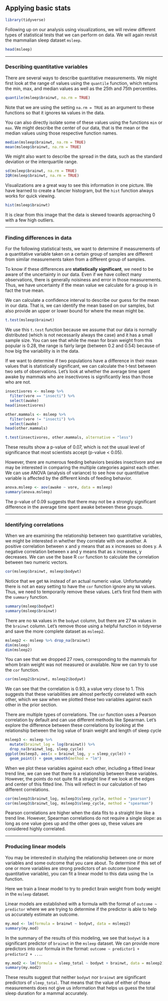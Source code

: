 ## Applying basic stats

```r
library(tidyverse)
```

Following up on our analysis using visualizations, we will review different types of statistical tests that we can perform on data. We will again revisit the mammalian sleep dataset `msleep`.

```r
head(msleep)
```

------

### Describing quantitative variables

There are several ways to describe quantitative measurements. We might first look at the range of values using the `quantile` function, which returns the min, max, and median values as well as the 25th and 75th percentiles.  

```r
quantile(msleep$brainwt, na.rm = TRUE)
```

Note that we are using the setting `na.rm = TRUE` as an argument to these functions so that it ignores `NA` values in the data.

You can also directly isolate some of these values using the functions `min` or `max`. We might describe the center of our data, that is the mean or the median values using those respective function names. 

```r
median(msleep$brainwt, na.rm = TRUE)
mean(msleep$brainwt, na.rm = TRUE)
```

We might also want to describe the spread in the data, such as the standard deviation or the interquartile range. 

```r
sd(msleep$brainwt, na.rm = TRUE)
IQR(msleep$brainwt, na.rm = TRUE)
```

Visualizations are a great way to see this information in one picture. We have learned to create a fancier histogram, but the `hist` function always works for quick viewing.

```r
hist(msleep$brainwt)
```

It is clear from this image that the data is skewed towards approaching 0 with a few high outliers. 

------

### Finding differences in data

For the following statistical tests, we want to determine if measurements of a quantitative variable taken on a certain group of samples are different from similar measurements taken from a different group of samples.

To know if these differences are **statistically significant**, we need to be aware of the uncertainty in our data. Even if we have collect many observations, there is generally noisiness and error in those measurements. Thus, we have uncertainty if the mean value we calculate for a group is in fact the true mean.

We can calculate a confidence interval to describe our guess for the mean in our data. That is, we can identify the mean based on our samples, but also provide an upper or lower bound for where the mean might be.

```r
t.test(msleep$brainwt)
```

We use this `t.test` function because we assume that our data is normally distributed (which is not necessarily always the case) and it has a small sample size. You can see that while the mean for brain weight from this popular is 0.28, the range is fairly large (between 0.2 and 0.54) because of how big the variability is in the data.

If we want to determine if two populations have a difference in their mean values that is statistically significant, we can calculate the t-test between two sets of observations. Let's look at whether the average time spent awake by mammals who are insectivores is significantly less than those who are not.

```r
insectivores <- msleep %>% 
  filter(vore == "insecti") %>%
  select(awake)
head(insectivores)

other.mammals <- msleep %>% 
  filter(vore != "insecti") %>%
  select(awake)
head(other.mammals)

t.test(insectivores, other.mammals, alternative = "less")
```

These results show a p-value of 0.07, which is not the usual level of significance that most scientists accept (p-value < 0.05).

However, there are numerous feeding behaviors besides insectivore and we may be interested in comparing the multiple categories against each other. We can use ANOVA (analysis of variance) to see how our quantitative variable is affected by the different kinds of feeding behavior.

```r
anova.msleep <- aov(awake ~ vore, data = msleep)
summary(anova.msleep)
```

The p-value of 0.09 suggests that there may not be a strongly significant difference in the average time spent awake between these groups.

------

### Identifying correlations

When we are examining the relationship between two quantitative variables, we might be interested in whether they correlate with one another. A positive correlation between x and y means that as x increases so does y. A negative correlation between x and y means that as x increases, y decreases. We can use the base R `cor` function to calculate the correlation between two numeric vectors.

```r
cor(msleep$brainwt, msleep$bodywt)
```

Notice that we get `NA` instead of an actual numeric value. Unfortunately there is not an easy setting to have the `cor` function ignore any `NA` values. Thus, we need to temporarily remove these values. Let's first find them with the `summary` function.

```r
summary(msleep$bodywt)
summary(msleep$brainwt)
```

There are no `NA` values in the `bodywt` column, but there are 27 `NA` values in the `brainwt` column. Let's remove those using a helpful function in tidyverse and save the more complete dataset as `msleep2`.

```r
msleep2 <- msleep %>% drop_na(brainwt)
dim(msleep)
dim(msleep2)
```

You can see that we dropped 27 rows, corresponding to the mammals for whom brain weight was not measured or available. Now we can try to use the `cor` function.

```r
cor(msleep2$brainwt, msleep2$bodywt)
```

We can see that the correlation is 0.93, a value very close to 1. This suggests that these variabilities are almost perfectly correlated with each other, which we saw when we plotted these two variables against each other in the prior section.

There are multiple types of correlations. The `cor` function uses a Pearson correlation by default and can use different methods like Spearman. Let's explore the difference between these correlations by looking at the relationship between the log value of brain weight and length of sleep cycle

```r
msleep3 <- msleep %>% 
  mutate(brainwt_log = log(brainwt)) %>% 
  drop_na(brainwt_log, sleep_cycle)
ggplot(msleep3, aes(x = brainwt_log, y = sleep_cycle)) + 
  geom_point() + geom_smooth(method = "lm")
```

When we plot these variables against each other, including a fitted linear trend line, we can see that there is a relationship between these variables. However, the points do not quite fit a straight line if we look at the edges and center of this fitted line. This will reflect in our calculation of two different correlations.

```r
cor(msleep3$brainwt_log, msleep3$sleep_cycle, method = "pearson")
cor(msleep3$brainwt_log, msleep3$sleep_cycle, method = "spearman")
```

Pearson correlations are higher when the data fits to a straight line like a trend line. However, Spearman correlations do not require a single slope: as long as one value goes up and the other goes up, these values are considered highly correlated.

------

### Producing linear models

You may be interested in studying the relationship between one or more variables and some outcome that you care about. To determine if this set of one or more variables are strong predictors of an outcome (some quantitative variable), you can fit a linear model to this data using the `lm` function.

Here we train a linear model to try to predict brain weight from body weight in the `msleep` dataset.

Linear models are established with a formula with the format of `outcome ~ predictor` where we are trying to determine if the predictor is able to help us accurately estimate an outcome.

```r
my.mod <- lm(formula = brainwt ~ bodywt, data = msleep2)
summary(my.mod)
```

In the summary of the results of this modeling, we see that `bodywt` is a significant predictor of `brainwt` in the `msleep` dataset. We can provide more predictors into our formula in the format: `outcome ~ predictor1 + predictor2 + ...`.

```r
my.mod2 <- lm(formula = sleep_total ~ bodywt + brainwt, data = msleep2)
summary(my.mod2)
```

These results suggest that neither `bodywt` nor `brainwt` are significant predictors of `sleep_total`. That means that the value of either of those measurements does not give us information that helps us guess the total sleep duration for a mammal accurately.

